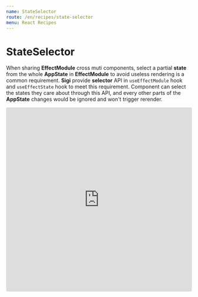 ```yaml
---
name: StateSelector
route: /en/recipes/state-selector
menu: React Recipes
---
```


# StateSelector
When sharing **EffectModule** cross muti components, select a partial **state** from the whole **AppState** in **EffectModule** to avoid useless rendering is a common requirement.
**Sigi** provide **selector** API in `useEffectModule` hook and `useEffectState` hook to meet this requirement. Component can select the states they care about through this API, and every other parts of the **AppState** changes would be ignored and won't trigger rerender.

<iframe
  src="https://codesandbox.io/embed/sigi-recipes-state-selector-m4m18?expanddevtools=1&fontsize=14&hidenavigation=1&module=%2Fsrc%2Findex.tsx&theme=dark"
  style="width:100%; height:500px; border:0; border-radius: 4px; overflow:hidden;"
  title="sigi-recipes-state-selector"
  allow="geolocation; microphone; camera; midi; vr; accelerometer; gyroscope; payment; ambient-light-sensor; encrypted-media; usb"
  sandbox="allow-modals allow-forms allow-popups allow-scripts allow-same-origin"
></iframe>
